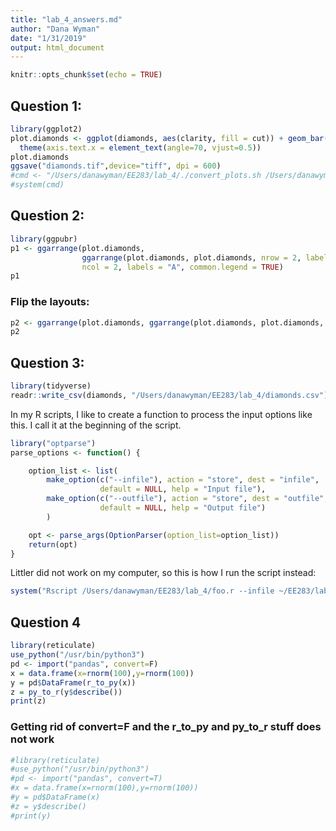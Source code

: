 ```yaml
---
title: "lab_4_answers.md"
author: "Dana Wyman"
date: "1/31/2019"
output: html_document
---
```


```r
knitr::opts_chunk$set(echo = TRUE)
```
## Question 1:

```r
library(ggplot2)
plot.diamonds <- ggplot(diamonds, aes(clarity, fill = cut)) + geom_bar() +
  theme(axis.text.x = element_text(angle=70, vjust=0.5))
plot.diamonds
ggsave("diamonds.tif",device="tiff", dpi = 600)
#cmd <- "/Users/danawyman/EE283/lab_4/./convert_plots.sh /Users/danawyman/EE283/lab_4"
#system(cmd)
```

## Question 2:
```r
library(ggpubr)
p1 <- ggarrange(plot.diamonds,  
                ggarrange(plot.diamonds, plot.diamonds, nrow = 2, labels = c("B", "C"), legend = FALSE), 
                ncol = 2, labels = "A", common.legend = TRUE) 
p1
```
### Flip the layouts:
```r
p2 <- ggarrange(plot.diamonds, ggarrange(plot.diamonds, plot.diamonds, ncol = 2, labels = c("B", "C"), legend = FALSE), nrow = 2, labels = "A", common.legend = TRUE) 
p2
```

## Question 3:
```r
library(tidyverse)
readr::write_csv(diamonds, "/Users/danawyman/EE283/lab_4/diamonds.csv")
```
In my R scripts, I like to create a function to process the input options like this. I call it at the beginning of the script.
```r
library("optparse")
parse_options <- function() {

    option_list <- list(
        make_option(c("--infile"), action = "store", dest = "infile",
                    default = NULL, help = "Input file"),
        make_option(c("--outfile"), action = "store", dest = "outfile",
                    default = NULL, help = "Output file")
        )

    opt <- parse_args(OptionParser(option_list=option_list))
    return(opt)
}
```
Littler did not work on my computer, so this is how I run the script instead:
```r
system("Rscript /Users/danawyman/EE283/lab_4/foo.r --infile ~/EE283/lab_4/diamonds.csv --outfile ~/EE283/lab_4/out.csv")
```
## Question 4
```r
library(reticulate)
use_python("/usr/bin/python3")
pd <- import("pandas", convert=F)
x = data.frame(x=rnorm(100),y=rnorm(100))
y = pd$DataFrame(r_to_py(x))
z = py_to_r(y$describe())
print(z)
```
### Getting rid of convert=F and the r_to_py and py_to_r stuff does not work
```r
#library(reticulate)
#use_python("/usr/bin/python3")
#pd <- import("pandas", convert=T)
#x = data.frame(x=rnorm(100),y=rnorm(100))
#y = pd$DataFrame(x)
#z = y$describe()
#print(y)
```